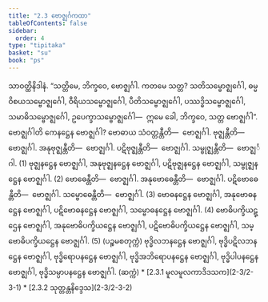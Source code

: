 ```yaml
---
title: "2.3 ဗောဇ္ဈင်္ဂကထာ"
tableOfContents: false
sidebar:
  order: 4
type: "tipitaka"
basket: "su"
book: "ps"
---
```



<DynamicBreadcrumb />

<Division number="17" book="ps">

<Paragraph number="1416" book="ps">
သာဝတ္ထိနိဒါနံ. “သတ္တိမေ, ဘိက္ခဝေ, ဗောဇ္ဈင်္ဂါ. ကတမေ သတ္တ? သတိသမ္ဗောဇ္ဈင်္ဂေါ, ဓမ္မဝိစယသမ္ဗောဇ္ဈင်္ဂေါ, ဝီရိယသမ္ဗောဇ္ဈင်္ဂေါ, ပီတိသမ္ဗောဇ္ဈင်္ဂေါ, ပဿဒ္ဓိသမ္ဗောဇ္ဈင်္ဂေါ, သမာဓိသမ္ဗောဇ္ဈင်္ဂေါ, ဥပေက္ခာသမ္ဗောဇ္ဈင်္ဂေါ—  ဣမေ ခေါ, ဘိက္ခဝေ, သတ္တ ဗောဇ္ဈင်္ဂါ”.


</Paragraph>

<Paragraph number="1417" book="ps">
<Emphasis>ဗောဇ္ဈင်္ဂါ</Emphasis>တိ ကေနဋ္ဌေန ဗောဇ္ဈင်္ဂါ? ဗောဓာယ သံဝတ္တန္တီတိ—  ဗောဇ္ဈင်္ဂါ. ဗုဇ္ဈန္တီတိ—  ဗောဇ္ဈင်္ဂါ. အနုဗုဇ္ဈန္တီတိ—  ဗောဇ္ဈင်္ဂါ. ပဋိဗုဇ္ဈန္တီတိ—  ဗောဇ္ဈင်္ဂါ. သမ္ဗုဇ္ဈန္တီတိ—  ဗောဇ္ဈင်္ဂါ. (1)


</Paragraph>

<Paragraph number="1418" book="ps">
ဗုဇ္ဈနဋ္ဌေန ဗောဇ္ဈင်္ဂါ, အနုဗုဇ္ဈနဋ္ဌေန ဗောဇ္ဈင်္ဂါ, ပဋိဗုဇ္ဈနဋ္ဌေန ဗောဇ္ဈင်္ဂါ, သမ္ဗုဇ္ဈနဋ္ဌေန ဗောဇ္ဈင်္ဂါ. (2)


</Paragraph>

<Paragraph number="1419" book="ps">
ဗောဓေန္တီတိ—  ဗောဇ္ဈင်္ဂါ. အနုဗောဓေန္တီတိ—  ဗောဇ္ဈင်္ဂါ. ပဋိဗောဓေန္တီတိ—  ဗောဇ္ဈင်္ဂါ. သမ္ဗောဓေန္တီတိ—  ဗောဇ္ဈင်္ဂါ. (3)


</Paragraph>

<Paragraph number="1420" book="ps">
ဗောဓနဋ္ဌေန ဗောဇ္ဈင်္ဂါ, အနုဗောဓနဋ္ဌေန ဗောဇ္ဈင်္ဂါ, ပဋိဗောဓနဋ္ဌေန ဗောဇ္ဈင်္ဂါ, သမ္ဗောဓနဋ္ဌေန ဗောဇ္ဈင်္ဂါ. (4)


</Paragraph>

<Paragraph number="1421" book="ps">
ဗောဓိပက္ခိယဋ္ဌေန ဗောဇ္ဈင်္ဂါ, အနုဗောဓိပက္ခိယဋ္ဌေန ဗောဇ္ဈင်္ဂါ, ပဋိဗောဓိပက္ခိယဋ္ဌေန ဗောဇ္ဈင်္ဂါ, သမ္ဗောဓိပက္ခိယဋ္ဌေန ဗောဇ္ဈင်္ဂါ. (5) (ပဉ္စမစတုက္ကံ)


</Paragraph>

<Paragraph number="1422" book="ps">
ဗုဒ္ဓိလဘနဋ္ဌေန ဗောဇ္ဈင်္ဂါ, ဗုဒ္ဓိပဋိလဘနဋ္ဌေန ဗောဇ္ဈင်္ဂါ, ဗုဒ္ဓိရောပနဋ္ဌေန ဗောဇ္ဈင်္ဂါ, ဗုဒ္ဓိအဘိရောပနဋ္ဌေန ဗောဇ္ဈင်္ဂါ, ဗုဒ္ဓိပါပနဋ္ဌေန ဗောဇ္ဈင်္ဂါ, ဗုဒ္ဓိသမ္ပာပနဋ္ဌေန ဗောဇ္ဈင်္ဂါ. (ဆက္ကံ)

</Paragraph>
</Division>

<TableOfContents book="ps" section="2.3">
* [2.3.1 မူလမူလကာဒိဒသက](2-3/2-3-1)
* [2.3.2 သုတ္တန္တနိဒ္ဒေသ](2-3/2-3-2)
</TableOfContents>